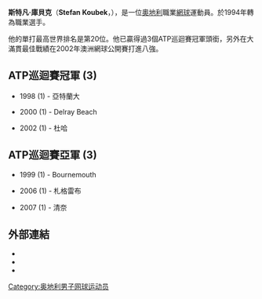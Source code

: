 {{Infobox 网球
|姓名=Stefan Koubek
|照片=Stefan Koubek 1.jpg
|国籍={{flagicon|AUT}}奧地利
|生年=1977年
|生日=1月2日
|出生地=[[克拉根福|克拉根福]]
|居住地=[[維也納|維也納]]
|身高=175
|体重=68
|持拍手=左
|反拍=雙手
|转职业年=1994年
|球拍=
|球衣=
|球鞋=
|单打最高排名=20（2000年3月13日）
|双打最高排名=94（2007年7月23日）
|现单打排名=141（2009年9月23日）
|现双打排名=
|单打冠军头衔=3
|双打冠军头衔=1
|职业战绩=208勝236負
|奖金=3,074,920[[美元|美元]]
|澳网最好成绩=男單八強（[[2002年澳洲網球公開賽男子單打比賽|2002]]）
|法网最好成绩=男單第四輪（1999）
|温网最好成绩=男單第二輪（2000、2002、2003、2004、2009）
|美网最好成绩=男單第三輪（2004、2007）
|大满贯个数=
|奥运会最好成绩=
}}
'''斯特凡·庫貝克'''（'''Stefan Koubek'''，{{bd|1977年|1月2日}}），是一位[[奧地利|奧地利]]職業[[網球|網球]]運動員。於1994年轉為職業選手。

他的單打最高世界排名是第20位。他已贏得過3個ATP巡迴賽冠軍頭銜，另外在大滿貫最佳戰績在2002年澳洲網球公開賽打進八強。

== ATP巡迴賽冠軍 (3) ==

* 1998 (1) - 亞特蘭大

* 2000 (1) - Delray Beach

* 2002 (1) - 杜哈

== ATP巡迴賽亞軍 (3) ==

* 1999 (1) - Bournemouth

* 2006 (1) - 札格雷布

* 2007 (1) - 清奈

== 外部連結 ==
* {{ATP|id=K310}}
* {{ITF Profile|id=10010098}}
* {{DavisCupplayerlink|id=10010098}}

{{DEFAULTSORT:Koubek, Stefan}}

[[Category:奥地利男子网球运动员|Category:奥地利男子网球运动员]]